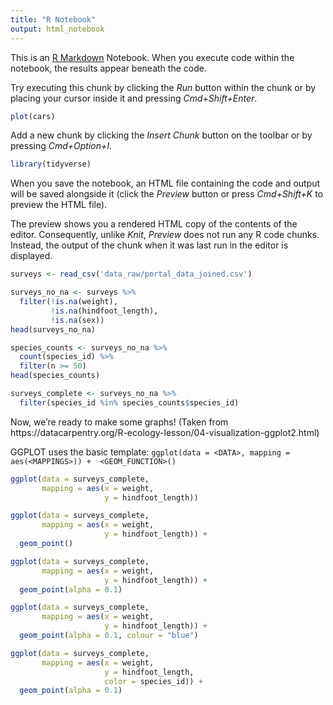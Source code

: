```yaml
---
title: "R Notebook"
output: html_notebook
---
```


This is an [R Markdown](http://rmarkdown.rstudio.com) Notebook. When you execute code within the notebook, the results appear beneath the code. 

Try executing this chunk by clicking the *Run* button within the chunk or by placing your cursor inside it and pressing *Cmd+Shift+Enter*. 

```r
plot(cars)
```

Add a new chunk by clicking the *Insert Chunk* button on the toolbar or by pressing *Cmd+Option+I*.

```r
library(tidyverse)
```


When you save the notebook, an HTML file containing the code and output will be saved alongside it (click the *Preview* button or press *Cmd+Shift+K* to preview the HTML file). 

The preview shows you a rendered HTML copy of the contents of the editor. Consequently, unlike *Knit*, *Preview* does not run any R code chunks. Instead, the output of the chunk when it was last run in the editor is displayed.

```r
surveys <- read_csv('data_raw/portal_data_joined.csv')
```

```r
surveys_no_na <- surveys %>% 
  filter(!is.na(weight),
         !is.na(hindfoot_length),
         !is.na(sex))
head(surveys_no_na)
```

```r
species_counts <- surveys_no_na %>% 
  count(species_id) %>% 
  filter(n >= 50)
head(species_counts)
```

```r
surveys_complete <- surveys_no_na %>% 
  filter(species_id %in% species_counts$species_id)
```

Now, we're ready to make some graphs!
(Taken from https://datacarpentry.org/R-ecology-lesson/04-visualization-ggplot2.html)

GGPLOT uses the basic template:
`ggplot(data = <DATA>, mapping = aes(<MAPPINGS>)) +  <GEOM_FUNCTION>()`

```r
ggplot(data = surveys_complete,
       mapping = aes(x = weight,
                     y = hindfoot_length))
```

```r
ggplot(data = surveys_complete,
       mapping = aes(x = weight,
                     y = hindfoot_length)) +
  geom_point()
```

```r
ggplot(data = surveys_complete,
       mapping = aes(x = weight,
                     y = hindfoot_length)) +
  geom_point(alpha = 0.1)
```

```r
ggplot(data = surveys_complete,
       mapping = aes(x = weight,
                     y = hindfoot_length)) +
  geom_point(alpha = 0.1, colour = "blue")
```

```r
ggplot(data = surveys_complete,
       mapping = aes(x = weight,
                     y = hindfoot_length,
                     color = species_id)) +
  geom_point(alpha = 0.1)
```

